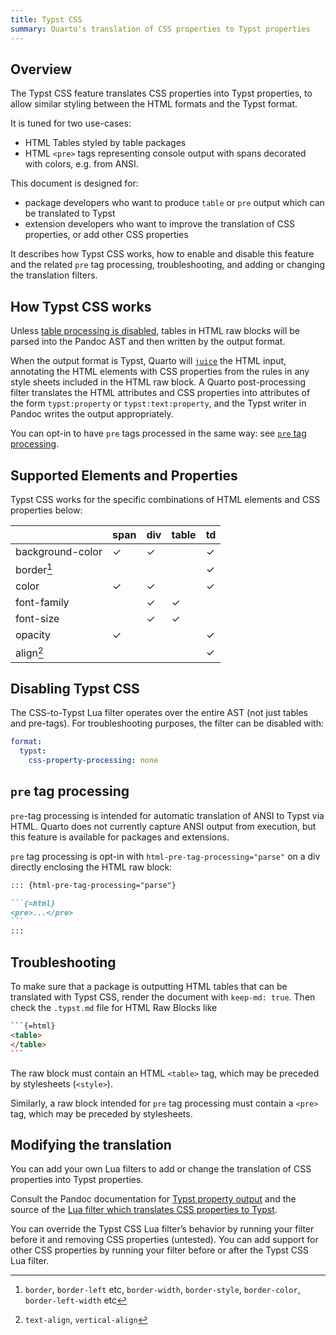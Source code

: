 ```yaml
---
title: Typst CSS
summary: Quarto's translation of CSS properties to Typst properties
---
```


## Overview

The Typst CSS feature translates CSS properties into Typst properties, to allow similar styling between the HTML formats and the Typst format.

It is tuned for two use-cases:

- HTML Tables styled by table packages
- HTML `<pre>` tags representing console output with spans decorated with colors, e.g. from ANSI.

This document is designed for: 

* package developers who want to produce `table` or `pre` output which can be translated to Typst
* extension developers who want to improve the translation of CSS properties, or add other CSS properties

It describes how Typst CSS works, how to enable and disable this feature and the related `pre` tag processing, troubleshooting, and adding or changing the translation filters. 

## How Typst CSS works

Unless [table processing is disabled](/docs/authoring/tables.qmd#disabling-quarto-table-processing), tables in HTML raw blocks will be parsed into the Pandoc AST and then written by the output format. 

When the output format is Typst, Quarto will [`juice`](https://github.com/Automattic/juice) the HTML input, annotating the HTML elements with CSS properties from the rules in any style sheets included in the HTML raw block.
A Quarto post-processing filter translates the HTML attributes and CSS properties into attributes of the form `typst:property` or `typst:text:property`, and the Typst writer in Pandoc writes the output appropriately.

You can opt-in to have `pre` tags processed in the same way: see [`pre` tag processing](#pre-tags).

## Supported Elements and Properties

Typst CSS works for the specific combinations of HTML elements and CSS properties below:

|                  | span | div | table | td  |
|------------------|------|-----|-------|-----|
| background-color |   ✓  |  ✓  |       |  ✓  |
| border[^1]       |      |     |       |  ✓  |
| color            |   ✓  |  ✓  |       |  ✓  |
| font-family      |      |  ✓  |   ✓   |     |
| font-size        |      |  ✓  |   ✓   |     |
| opacity          |   ✓  |     |       |  ✓  |
| align[^2]        |      |     |       |  ✓  |


[^1]: `border`, `border-left` etc, `border-width`, `border-style`, `border-color`, `border-left-width` etc

[^2]: `text-align`, `vertical-align`


## Disabling Typst CSS

The CSS-to-Typst Lua filter operates over the entire AST (not just tables and pre-tags). For troubleshooting purposes, the filter can be disabled with:

``` yaml
format:
  typst:
    css-property-processing: none
```
    

## `pre` tag processing {#pre-tags}

`pre`-tag processing is intended for automatic translation of ANSI to Typst via HTML. Quarto does not currently capture ANSI output from execution, but this feature is available for packages and extensions.

`pre` tag processing is opt-in with `html-pre-tag-processing="parse"` on a div directly enclosing the HTML raw block:

```` markdown
::: {html-pre-tag-processing="parse"}

```{=html}
<pre>...</pre>
```
:::
````

## Troubleshooting

To make sure that a package is outputting HTML tables that can be translated with Typst CSS, render the document with `keep-md: true`. Then check the `.typst.md` file for HTML Raw Blocks like 

````html
```{=html}
<table>
</table>
```
````
The raw block must contain an HTML `<table>` tag, which may be preceded by stylesheets (`<style>`).

Similarly, a raw block intended for `pre` tag processing must contain a `<pre>` tag, which may be preceded by stylesheets.

## Modifying the translation

You can add your own Lua filters to add or change the translation of CSS properties into Typst properties.

Consult the Pandoc documentation for [Typst property output](https://pandoc.org/typst-property-output.html) and the source of the [Lua filter which translates CSS properties to Typst](https://github.com/quarto-dev/quarto-cli/blob/main/src/resources/filters/quarto-post/typst-css-property-processing.lua).

You can override the Typst CSS Lua filter's behavior by running your filter before it and removing CSS properties (untested). You can add support for other CSS properties by running your filter before or after the Typst CSS Lua filter.
